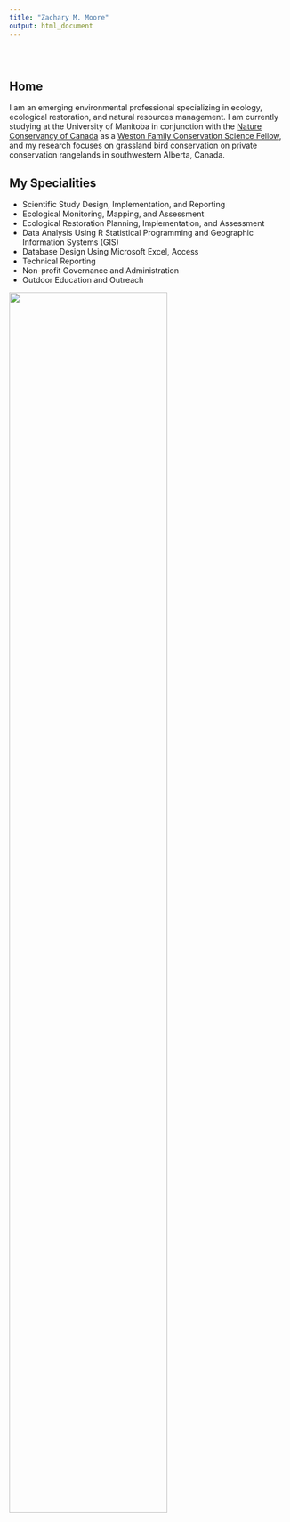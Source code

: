 ```yaml
---
title: "Zachary M. Moore"
output: html_document
---
```


<style type="text/css">
.title {
  display: none;
}

#getting-started img {
  margin-right: 10px;
}

</style>

<div class="row" style="padding-top: 30px;">
<div class="col-sm-6">

# **Home**

I am an emerging environmental professional specializing in ecology, ecological restoration, and natural resources management. I am currently studying at the University of Manitoba in conjunction with the [Nature Conservancy of Canada](https://www.natureconservancy.ca/en/) as a [Weston Family Conservation Science Fellow](https://www.natureconservancy.ca/en/what-we-do/conservation-research/weston-fellowship.html), and my research focuses on grassland bird conservation on private conservation rangelands in southwestern Alberta, Canada. 


## My Specialities

- Scientific Study Design, Implementation, and Reporting
- Ecological Monitoring, Mapping, and Assessment
- Ecological Restoration Planning, Implementation, and Assessment
- Data Analysis Using R Statistical Programming and Geographic Information Systems (GIS)
- Database Design Using Microsoft Excel, Access
- Technical Reporting
- Non-profit Governance and Administration
- Outdoor Education and Outreach


</div>
<div class="col-sm-6">

![](images/headshot.jpg){width=75%}
</a>
</div>
